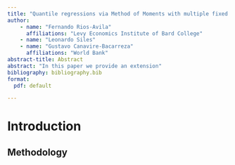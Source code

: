 ```yaml
---
title: "Quantile regressions via Method of Moments with multiple fixed effects"
author: 
    - name: "Fernando Rios-Avila"
      affiliations: "Levy Economics Institute of Bard College"
    - name: "Leonardo Siles"  
    - name: "Gustavo Canavire-Bacarreza"
      affiliations: "World Bank"
abstract-title: Abstract
abstract: "In this paper we provide an extension"
bibliography: bibliography.bib
format: 
  pdf: default

---
```


# Introduction

## Methodology